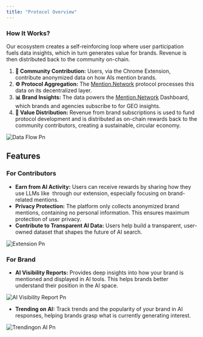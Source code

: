```yaml
---
title: "Protocol Overview"
---
```


### How It Works?

Our ecosystem creates a self-reinforcing loop where user participation fuels data insights, which in turn generates value for brands. Revenue is then distributed back to the community on-chain.

1. **👥 Community Contribution:** Users, via the Chrome Extension, contribute anonymized data on how AIs mention brands.
2. **⚙️ Protocol Aggregation:** The [Mention.Network](http://Mention.Network) protocol processes this data on its decentralized layer.
3. **📊 Brand Insights:** The data powers the [Mention.Network](http://Mention.Network) Dashboard, which brands and agencies subscribe to for GEO insights.
4. **💸 Value Distribution:** Revenue from brand subscriptions is used to fund protocol development and is distributed as on-chain rewards back to the community contributors, creating a sustainable, circular economy.

![Data Flow Pn](/images/DataFlow.png)

## Features

### For Contributors

- **Earn from AI Activity:** Users can receive rewards by sharing how they use LLMs like  through our extension, especially focusing on brand-related mentions.
- **Privacy Protection:** The platform only collects anonymized brand mentions, containing no personal information. This ensures maximum protection of user privacy.
- **Contribute to Transparent AI Data:** Users help build a transparent, user-owned dataset that shapes the future of AI search.

![Extension Pn](/images/Extension.png)

### For Brand

- **AI Visibility Reports:** Provides deep insights into how your brand is mentioned and displayed in AI tools. This helps brands better understand their position in the AI space.

![AI Visibility Report Pn](/images/AIVisibilityReport.png)

- **Trending on AI:** Track trends and the popularity of your brand in AI responses, helping brands grasp what is currently generating interest.

![Trendingon AI Pn](/images/TrendingonAI.png)